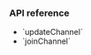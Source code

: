 <PlatformWrapper platform="ios">

### API reference

- <Link to="{{Global.API_REF_IOS_ROOT_RTC_KIT}}/agorartcenginekit/updatechannel(with:)">`updateChannel`</Link>
- <Link to="{{Global.API_REF_IOS_ROOT_RTC_KIT}}/agorartcenginekit/joinchannel(bytoken:channelid:useraccount:mediaoptions:joinsuccess:)">`joinChannel`</Link>
</PlatformWrapper>